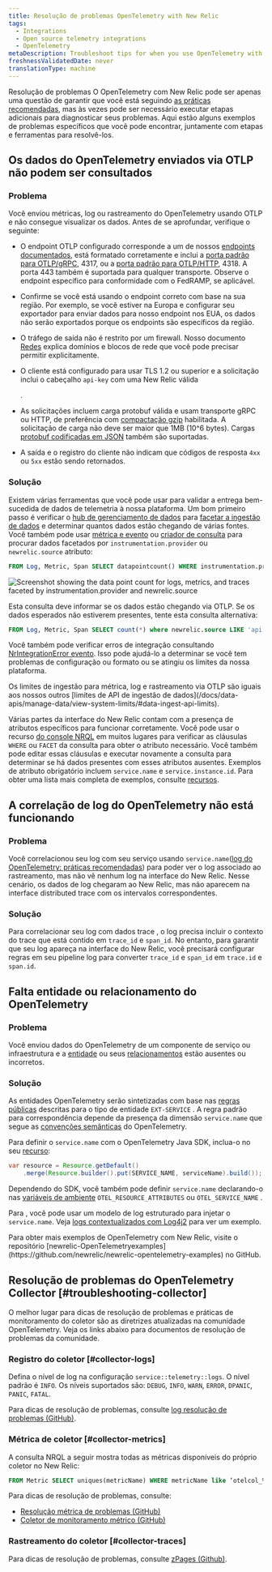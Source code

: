 ```yaml
---
title: Resolução de problemas OpenTelemetry with New Relic
tags:
  - Integrations
  - Open source telemetry integrations
  - OpenTelemetry
metaDescription: Troubleshoot tips for when you use OpenTelemetry with New Relic
freshnessValidatedDate: never
translationType: machine
---
```



Resolução de problemas O OpenTelemetry com New Relic pode ser apenas uma questão de garantir que você está seguindo [as práticas recomendadas](/docs/more-integrations/open-source-telemetry-integrations/opentelemetry/opentelemetry-concepts), mas às vezes pode ser necessário executar etapas adicionais para diagnosticar seus problemas. Aqui estão alguns exemplos de problemas específicos que você pode encontrar, juntamente com etapas e ferramentas para resolvê-los.

## Os dados do OpenTelemetry enviados via OTLP não podem ser consultados

### Problema

Você enviou métricas, log ou rastreamento do OpenTelemetry usando OTLP e não consegue visualizar os dados. Antes de se aprofundar, verifique o seguinte:

* O endpoint OTLP configurado corresponde a um de nossos [endpoints documentados](/docs/more-integrations/open-source-telemetry-integrations/opentelemetry/get-started/opentelemetry-set-up-your-app/#review-settings), está formatado corretamente e inclui a [porta padrão para OTLP/gRPC](https://github.com/open-telemetry/opentelemetry-specification/blob/v1.8.0/specification/protocol/otlp.md#otlpgrpc-default-port), 4317, ou a [porta padrão para OTLP/HTTP](https://github.com/open-telemetry/opentelemetry-specification/blob/v1.8.0/specification/protocol/otlp.md#otlphttp-default-port), 4318. A porta 443 também é suportada para qualquer transporte. Observe o endpoint específico para conformidade com o FedRAMP, se aplicável.

* Confirme se você está usando o endpoint correto com base na sua região. Por exemplo, se você estiver na Europa e configurar seu exportador para enviar dados para nosso endpoint nos EUA, os dados não serão exportados porque os endpoints são específicos da região.

* O tráfego de saída não é restrito por um firewall. Nosso documento [Redes](/docs/using-new-relic/cross-product-functions/install-configure/networks/#opentelemetry) explica domínios e blocos de rede que você pode precisar permitir explicitamente.

* O cliente está configurado para usar TLS 1.2 ou superior e a solicitação inclui o cabeçalho `api-key` com uma New Relic válida

  <InlinePopover type="licenseKey"/>

  .

* As solicitações incluem carga protobuf válida e usam transporte gRPC ou HTTP, de preferência com [compactação gzip](/docs/more-integrations/open-source-telemetry-integrations/opentelemetry/opentelemetry-concepts/#compression) habilitada. A solicitação de carga não deve ser maior que 1MB (10^6 bytes). Cargas [protobuf codificadas em JSON](https://github.com/open-telemetry/opentelemetry-specification/blob/v1.8.0/specification/protocol/otlp.md#otlphttp-connection) também são suportadas.

* A saída e o registro do cliente não indicam que códigos de resposta `4xx` ou `5xx` estão sendo retornados.

### Solução

Existem várias ferramentas que você pode usar para validar a entrega bem-sucedida de dados de telemetria à nossa plataforma. Um bom primeiro passo é verificar o [hub de gerenciamento de dados](/docs/data-apis/manage-data/manage-your-data/) para [facetar a ingestão de dados](/docs/data-apis/manage-data/manage-data-coming-new-relic/#facet-data-ingest) e determinar quantos dados estão chegando de várias fontes. Você também pode usar [métrica e evento](/docs/query-your-data/explore-query-data/browse-data/introduction-data-explorer/#use-case-troubleshooting) ou [criador de consulta](/docs/query-your-data/explore-query-data/query-builder/use-advanced-nrql-mode-query-data) para procurar dados facetados por `instrumentation.provider` ou `newrelic.source` atributo:

```sql
FROM Log, Metric, Span SELECT datapointcount() WHERE instrumentation.provider = 'opentelemetry' FACET instrumentation.provider, newrelic.source
```

<img
  title="Screenshot showing the data point count for logs, metrics, and traces faceted by instrumentation.provider and newrelic.source"
  alt="Screenshot showing the data point count for logs, metrics, and traces faceted by instrumentation.provider and newrelic.source"
  src={moreintegrationsOtlpFacetQuery}
/>

Esta consulta deve informar se os dados estão chegando via OTLP. Se os dados esperados não estiverem presentes, tente esta consulta alternativa:

```sql
FROM Log, Metric, Span SELECT count(*) where newrelic.source LIKE 'api.%.otlp'
```

Você também pode verificar erros de integração consultando [NrIntegrationError evento](/docs/data-apis/manage-data/nrintegrationerror/). Isso pode ajudá-lo a determinar se você tem problemas de configuração ou formato ou se atingiu os limites da nossa plataforma.

<Callout variant="important">
  Os limites de ingestão para métrica, log e rastreamento via OTLP são iguais aos nossos outros [limites de API de ingestão de dados](/docs/data-apis/manage-data/view-system-limits/#data-ingest-api-limits).
</Callout>

Várias partes da interface do New Relic contam com a presença de atributos específicos para funcionar corretamente. Você pode usar o recurso [do console NRQL](/docs/query-your-data/explore-query-data/query-builder/nrql-console/) em muitos lugares para verificar as cláusulas `WHERE` ou `FACET` da consulta para obter o atributo necessário. Você também pode editar essas cláusulas e executar novamente a consulta para determinar se há dados presentes com esses atributos ausentes. Exemplos de atributo obrigatório incluem `service.name` e `service.instance.id`. Para obter uma lista mais completa de exemplos, consulte [recursos](/docs/more-integrations/open-source-telemetry-integrations/opentelemetry/opentelemetry-concepts/#resources).

## A correlação de log do OpenTelemetry não está funcionando

### Problema

Você correlacionou seu log com seu serviço usando `service.name`([log do OpenTelemetry: práticas recomendadas](/docs/more-integrations/open-source-telemetry-integrations/opentelemetry/best-practices/opentelemetry-best-practices-logs)) para poder ver o log associado ao rastreamento, mas não vê nenhum log na interface do New Relic. Nesse cenário, os dados de log chegaram ao New Relic, mas não aparecem na interface distributed trace com os intervalos correspondentes.

### Solução

Para correlacionar seu log com dados trace , o log precisa incluir o contexto do trace que está contido em `trace_id` e `span_id`. No entanto, para garantir que seu log apareça na interface do New Relic, você precisará configurar regras em seu pipeline log para converter `trace_id` e `span_id` em `trace.id` e `span.id`.

## Falta entidade ou relacionamento do OpenTelemetry

### Problema

Você enviou dados do OpenTelemetry de um componente de serviço ou infraestrutura e a [entidade](/docs/new-relic-one/use-new-relic-one/core-concepts/what-entity-new-relic/) ou seus [relacionamentos](/docs/new-relic-one/use-new-relic-one/core-concepts/what-entity-new-relic/#related-entities) estão ausentes ou incorretos.

### Solução

As entidades OpenTelemetry serão sintetizadas com base nas [regras públicas](https://github.com/newrelic/entity-definitions/blob/b8e75d839eed7859044a9bb601a62e5323107350/definitions/ext-service/definition.yml) descritas para o tipo de entidade `EXT-SERVICE` . A regra padrão para correspondência depende da presença da dimensão `service.name` que segue as [convenções semânticas](https://github.com/open-telemetry/opentelemetry-specification/blob/527206ea49e384de957eda105d9425aa8fefca25/specification/overview.md#semantic-conventions) do OpenTelemetry.

Para definir o `service.name` com o OpenTelemetry Java SDK, inclua-o no seu [recurso](/docs/more-integrations/open-source-telemetry-integrations/opentelemetry/opentelemetry-concepts/#resources):

```java
var resource = Resource.getDefault()
    .merge(Resource.builder().put(SERVICE_NAME, serviceName).build());
```

Dependendo do SDK, você também pode definir `service.name` declarando-o nas [variáveis de ambiente](https://github.com/open-telemetry/opentelemetry-specification/blob/20c82de552d08428e8cadaaef3e6cb46812f7c00/specification/sdk-environment-variables.md#general-sdk-configuration) `OTEL_RESOURCE_ATTRIBUTES` ou `OTEL_SERVICE_NAME` .

Para <InlinePopover type="logs"/>, você pode usar um modelo de log estruturado para injetar o `service.name`. Veja [logs contextualizados com Log4j2](https://github.com/newrelic/newrelic-opentelemetry-examples/blob/e3f5ee85b4dcd8dd29f8f69d78d122b82a9638ba/other-examples/java/logs-in-context-log4j2/Log4j2EventLayout.json#L2) para ver um exemplo.

<Callout variant="tip">
  Para obter mais exemplos de OpenTelemetry com New Relic, visite o repositório [newrelic-OpenTelemetryexamples](https://github.com/newrelic/newrelic-opentelemetry-examples) no GitHub.
</Callout>

## Resolução de problemas do OpenTelemetry Collector [#troubleshooting-collector]

O melhor lugar para dicas de resolução de problemas e práticas de monitoramento do coletor são as diretrizes atualizadas na comunidade OpenTelemetry. Veja os links abaixo para documentos de resolução de problemas da comunidade.

### Registro do coletor [#collector-logs]

Defina o nível de log na configuração `service::telemetry::logs`. O nível padrão é `INFO`. Os níveis suportados são: `DEBUG`, `INFO`, `WARN`, `ERROR`, `DPANIC`, `PANIC`, `FATAL`.

Para dicas de resolução de problemas, consulte [log resolução de problemas (GitHub)](https://github.com/open-telemetry/opentelemetry-collector/blob/main/docs/troubleshooting.md#logs).

### Métrica de coletor [#collector-metrics]

A consulta NRQL a seguir mostra todas as métricas disponíveis do próprio coletor no New Relic:

```sql
FROM Metric SELECT uniques(metricName) WHERE metricName like ‘otelcol_%’ LIMIT MAX
```

Para dicas de resolução de problemas, consulte:

* [Resolução métrica de problemas (GitHub)](https://github.com/open-telemetry/opentelemetry-collector/blob/main/docs/troubleshooting.md#metrics)
* [Coletor de monitoramento métrico (GitHub)](https://github.com/open-telemetry/opentelemetry-collector/blob/main/docs/monitoring.md)

### Rastreamento do coletor [#collector-traces]

Para dicas de resolução de problemas, consulte [zPages (Github)](https://github.com/open-telemetry/opentelemetry-collector/blob/main/docs/troubleshooting.md#zpages).